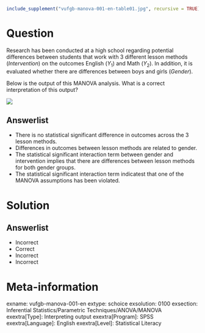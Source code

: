 ```{r, echo = FALSE, results = "hide"}
include_supplement("vufgb-manova-001-en-table01.jpg", recursive = TRUE)
```

Question
========

Research has been conducted at a high school regarding potential differences between students that work with 3 different lesson methods (*Intervention*) on the outcomes English ($Y_{1}$) and Math ($Y_{2}$). In addition, it is evaluated whether there are differences between boys and girls (*Gender*).

Below is the output of this MANOVA analysis. What is a correct interpretation of this output?

![](vufgb-manova-001-en-table01.jpg)
  
Answerlist
----------
* There is no statistical significant difference in outcomes across the 3 lesson methods. 
* Differences in outcomes between lesson methods are related to gender. 
* The statistical significant interaction term between gender and intervention implies that there are differences between lesson methods for both gender groups. 
* The statistical significant interaction term indicatest that one of the MANOVA assumptions has been violated. 

Solution
========

Answerlist
----------
* Incorrect
* Correct
* Incorrect
* Incorrect

Meta-information
================
exname: vufgb-manova-001-en
extype: schoice
exsolution: 0100
exsection: Inferential Statistics/Parametric Techniques/ANOVA/MANOVA
exextra[Type]: Interpreting output
exextra[Program]: SPSS
exextra[Language]: English
exextra[Level]: Statistical Literacy